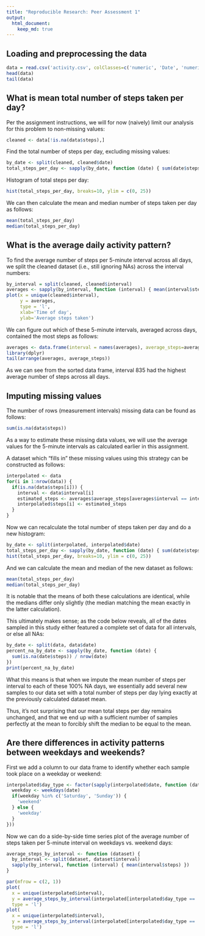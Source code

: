 ```yaml
---
title: "Reproducible Research: Peer Assessment 1"
output: 
  html_document:
    keep_md: true
---
```



## Loading and preprocessing the data

```R
data = read.csv('activity.csv', colClasses=c('numeric', 'Date', 'numeric'))
head(data)
tail(data)
```


## What is mean total number of steps taken per day?

Per the assignment instructions, we will for now (naively) limit our analysis for this
problem to non-missing values:

```R
cleaned <- data[!is.na(data$steps),]
```

Find the total number of steps per day, excluding missing values:

```R
by_date <- split(cleaned, cleaned$date)
total_steps_per_day <- sapply(by_date, function (date) { sum(date$steps) })
```

Histogram of total steps per day:

```R
hist(total_steps_per_day, breaks=10, ylim = c(0, 25))
```

We can then calculate the mean and median number of steps taken per day as follows:

```R
mean(total_steps_per_day)
median(total_steps_per_day)
```


## What is the average daily activity pattern?

To find the average number of steps per 5-minute interval across all days, we split the
cleaned dataset (i.e., still ignoring NAs) across the interval numbers:

```R
by_interval = split(cleaned, cleaned$interval)
averages <- sapply(by_interval, function (interval) { mean(interval$steps) })
plot(x = unique(cleaned$interval),
     y = averages,
     type = 'l',
     xlab='Time of day',
     ylab='Average steps taken')
```

We can figure out which of these 5-minute intervals, averaged across days, contained the
most steps as follows:

```R
averages <- data.frame(interval = names(averages), average_steps=averages)
library(dplyr)
tail(arrange(averages, average_steps))
```

As we can see from the sorted data frame, interval 835 had the highest average number of
steps across all days.


## Imputing missing values

The number of rows (measurement intervals) missing data can be found as follows:

```R
sum(is.na(data$steps))
```

As a way to estimate these missing data values, we will use the average values for the
5-minute intervals as calculated earlier in this assignment.

A dataset which "fills in" these missing values using this strategy can be constructed as
follows:

```R
interpolated <- data
for(i in 1:nrow(data)) {
  if(is.na(data$steps[i])) {
    interval <- data$interval[i]
    estimated_steps <- averages$average_steps[averages$interval == interval]
    interpolated$steps[i] <- estimated_steps
  }
}
```

Now we can recalculate the total number of steps taken per day and do a new histogram:

```R
by_date <- split(interpolated, interpolated$date)
total_steps_per_day <- sapply(by_date, function (date) { sum(date$steps) })
hist(total_steps_per_day, breaks=10, ylim = c(0, 25))

```

And we can calculate the mean and median of the new dataset as follows:

```R
mean(total_steps_per_day)
median(total_steps_per_day)
```

It is notable that the means of both these calculations are identical, while the medians
differ only slightly (the median matching the mean exactly in the latter calculation).

This ultimately makes sense; as the code below reveals, all of the dates sampled in this
study either featured a complete set of data for all intervals, or else all NAs:

```R
by_date <- split(data, data$date)
percent_na_by_date <- sapply(by_date, function (date) {
  sum(is.na(date$steps)) / nrow(date)
})
print(percent_na_by_date)
```

What this means is that when we impute the mean number of steps per interval to each of
these 100% NA days, we essentially add several new samples to our data set with a total
number of steps per day lying exactly at the previously calculated dataset mean.

Thus, it's not surprising that our mean total steps per day remains unchanged, and that
we end up with a sufficient number of samples perfectly at the mean to forcibly shift
the median to be equal to the mean.


## Are there differences in activity patterns between weekdays and weekends?

First we add a column to our data frame to identify whether each sample took place on a
weekday or weekend:

```R
interpolated$day_type <- factor(sapply(interpolated$date, function (date) {
  weekday <- weekdays(date)
  if(weekday %in% c('Saturday', 'Sunday')) {
    'weekend'
  } else {
    'weekday'
  }
}))
```


Now we can do a side-by-side time series plot of the average number of steps taken per 5-minute interval on weekdays vs. weekend days:

```R
average_steps_by_interval <- function (dataset) {
  by_interval <- split(dataset, dataset$interval)
  sapply(by_interval, function (interval) { mean(interval$steps) })
}

par(mfrow = c(2, 1))
plot(
  x = unique(interpolated$interval),
  y = average_steps_by_interval(interpolated[interpolated$day_type == 'weekday',]),
  type = 'l')
plot(
  x = unique(interpolated$interval),
  y = average_steps_by_interval(interpolated[interpolated$day_type == 'weekday',]),
  type = 'l')
```